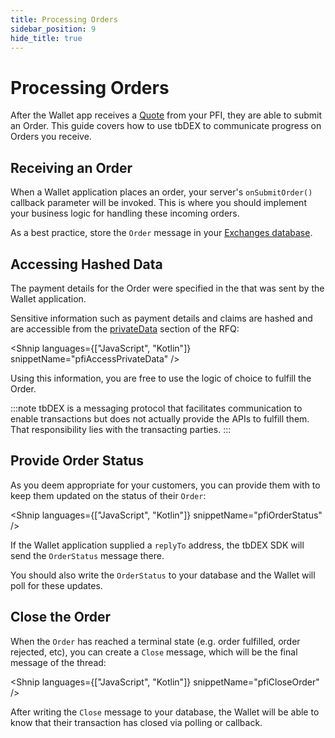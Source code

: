 ```yaml
---
title: Processing Orders
sidebar_position: 9
hide_title: true
---
```



# Processing Orders

After the Wallet app receives a [Quote](/docs/tbdex/pfi/creating-quotes) from your PFI, they are able to submit an Order.
This guide covers how to use tbDEX to communicate progress on Orders you receive.

## Receiving an Order

When a Wallet application places an order, your server's `onSubmitOrder()` callback parameter will be invoked.
This is where you should implement your business logic for handling these incoming orders.

As a best practice, store the `Order` message in your [Exchanges database](/docs/tbdex/pfi/anatomy-of-a-pfi#main-server-entrypoint).

## Accessing Hashed Data

The payment details for the Order were specified in the <LanguageSwitchLink text="RFQ message" links='{"JavaScript": "https://tbd54566975.github.io/tbdex-js/classes/_tbdex_protocol.Rfq.html", 
"Kotlin": "https://tbd54566975.github.io/tbdex-kt/docs/tb-d-e-x%20-s-d-k%20-documentation/tbdex.sdk.protocol.models/-rfq/index.html"}'/> that was sent by the Wallet application.

Sensitive information such as payment details and claims are hashed and are accessible from the [privateData](https://github.com/TBD54566975/tbdex/tree/main/specs/protocol#privatedata-1) section of the RFQ:

<Shnip
  languages={["JavaScript", "Kotlin"]}
  snippetName="pfiAccessPrivateData"
/>

Using this information, you are free to use the logic of choice to fulfill the Order.

:::note
tbDEX is a messaging protocol that facilitates communication to enable transactions but does not actually provide the APIs to fulfill them.
That responsibility lies with the transacting parties.
:::

## Provide Order Status

As you deem appropriate for your customers, you can provide them with <LanguageSwitchLink text="OrderStatus messages" links='{"JavaScript": "https://tbd54566975.github.io/tbdex-js/classes/_tbdex_http_client.OrderStatus.html", "Kotlin": "https://tbd54566975.github.io/tbdex-kt/docs/tb-d-e-x%20-s-d-k%20-documentation/tbdex.sdk.protocol.models/-order-status/index.html"}'/> to keep them updated on the status of their `Order`:

<Shnip languages={["JavaScript", "Kotlin"]} snippetName="pfiOrderStatus" />

If the Wallet application supplied a `replyTo` address, the tbDEX SDK will send the `OrderStatus` message there.

You should also write the `OrderStatus` to your database and the Wallet will poll for these updates.

## Close the Order

When the `Order` has reached a terminal state (e.g. order fulfilled, order rejected, etc), you can create a `Close` message, which will be the final message of the thread:

<Shnip languages={["JavaScript", "Kotlin"]} snippetName="pfiCloseOrder" />

After writing the `Close` message to your database, the Wallet will be able to know that their transaction has closed via polling or callback.
